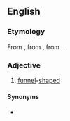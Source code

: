 ==English==

===Etymology===
From {{m|en|infundibulum||a funnel-shaped cavity or organ}}, from {{etyl|la|en}} {{m|la|infundibulum||funnel}}, from {{m|la|īnfundō||pour in or upon}}.

===Adjective===
{{en-adj}}

# [[funnel]]-[[shaped]]

====Synonyms====
* {{l|en|infundibular}}